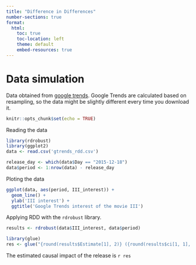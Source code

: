 ```yaml
---
title: "Difference in Differences"
number-sections: true
format:
  html:
    toc: true
    toc-location: left
    theme: default
    embed-resources: true
---
```


# Data simulation

Data obtained from [google trends](https://trends.google.com/trends/explore?date=2015-11-01%202016-02-01&geo=US&q=%2Fm%2F0fdv3&hl=en-US). Google Trends are calculated based on resampling, so the data might be slightly different every time you download it.


```r
knitr::opts_chunk$set(echo = TRUE)
```

Reading the data

```r
library(rdrobust)
library(ggplot2)
data <- read.csv('gtrends_rdd.csv')

release_day <- which(data$Day == "2015-12-18")
data$period <- 1:nrow(data) - release_day
```

Ploting the data

```r
ggplot(data, aes(period, III_interest)) +
  geom_line() + 
  ylab('III interest') +
  ggtitle('Google Trends interest of the movie III')
```

Applying RDD with the `rdrobust` library.


```r
results <- rdrobust(data$III_interest, data$period)
```

```r
library(glue)
res <- glue("{round(results$Estimate[1], 2)} ({round(results$ci[1, 1], 2)}, {round(results$ci[1, 2], 2)})")
```

The estimated causal impact of the release is `r res`